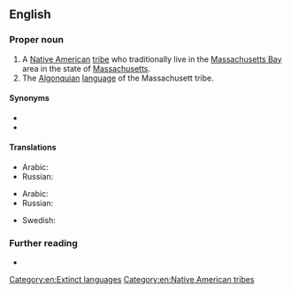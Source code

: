 ==English==

===Proper noun===
{{head|en|proper nouns}}

# A [[Native American]] [[tribe]] who traditionally live in the [[Massachusetts Bay]] area in the state of [[Massachusetts]].
# The [[Algonquian]] [[language]] of the Massachusett tribe.

====Synonyms====
{{checksense|en}}
* {{l|en|Natick}}
* {{l|en|Wampanoag}}

====Translations====
{{trans-top|tribe}}
* Arabic: {{t|ar|ماسَتْشُوسِت}}
* Russian: {{t|ru|массачусет|tr=}}
{{trans-mid}}
{{trans-bottom}}

{{trans-top|language}}
* Arabic: {{t|ar|ماسَتْشُوسِتِيَّة}}
* Russian: {{t+|ru|массачусетский|tr=}}
{{trans-mid}}
* Swedish: {{t+|sv|massachusett}}
{{trans-bottom}}

===Further reading===
* {{ethnologue|code=wam}}

[[Category:en:Extinct languages]]
[[Category:en:Native American tribes]]